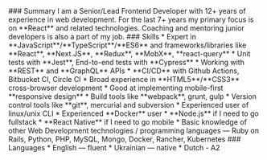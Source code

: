 <section className="p-2 px-4 rounded-md bg-slate-200 w-auto lg:w-2/5 print:w-2/5 text-sm print:text-xs">
  ### Summary
    I am a Senior/Lead Frontend Developer with 12+ years of experience in web development. 
    For the last 7+ years my primary focus is on **React** and related technologies. 
    Coaching and mentoring junior developers is also a part of my job.
  ### Skills
    * Expert in **JavaScript**/**TypeScript**/**ES6** and
      frameworks/libraries like **React**, **Next.JS**, **Redux**, **MobX**,
      **react-query**
    * Unit tests with **Jest**, End-to-end tests with **Cypress**
    * Working with **REST** and **GraphQL** APIs
    * **CI/CD** with Github Actions, Bitbucket CI, Circle CI
    * Broad experience in **HTML5**/**CSS3** cross-browser
      development
    * Good at implementing mobile-first **responsive
      design**
    * Build tools like **webpack**, grunt, gulp
    * Version control tools like **git**, mercurial and
      subversion
    * Experienced user of linux/unix CLI
    * Experienced **Docker** user
    * **Node.js** if I need to go fullstack
    * **React Native** if I need to go mobile
    * Basic knowledge of other Web Development
      technologies / programming languages — Ruby on
      Rails, Python, PHP, MySQL, Mongo, Docker, Rancher,
      Kubernetes
  ### Languages
    * English — fluent
    * Ukrainian — native
    * Dutch - A2
</section>